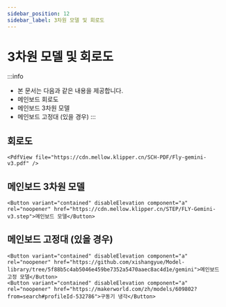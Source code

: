 ```yaml
---
sidebar_position: 12
sidebar_label: 3차원 모델 및 회로도
---
```


# 3차원 모델 및 회로도

:::info
* 본 문서는 다음과 같은 내용을 제공합니다.
* 메인보드 회로도
* 메인보드 3차원 모델
* 메인보드 고정대 (있을 경우)
:::

## 회로도

    <PdfView file="https://cdn.mellow.klipper.cn/SCH-PDF/Fly-gemini-v3.pdf" />


## 메인보드 3차원 모델

    <Button variant="contained" disableElevation component="a" rel="noopener" href="https://cdn.mellow.klipper.cn/STEP/FLY-Gemini-v3.step">메인보드 모델</Button>


## 메인보드 고정대 (있을 경우)

    <Button variant="contained" disableElevation component="a" rel="noopener" href="https://github.com/xishangyue/Model-library/tree/5f88b5c4ab5046e459be7352a5470aaec8ac4d1e/gemini">메인보드 고정 모델</Button>
    <Button variant="contained" disableElevation component="a" rel="noopener" href="https://makerworld.com/zh/models/609802?from=search#profileId-532786">구동기 냉각</Button>
